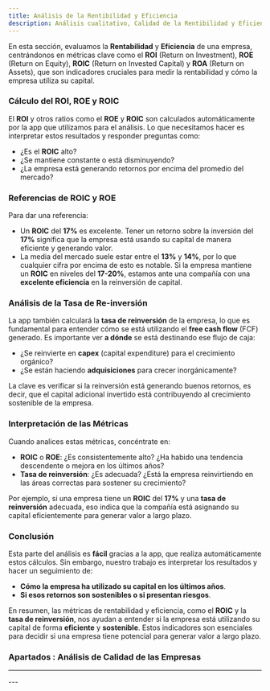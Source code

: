 ```yaml
---
title: Análisis de la Rentibilidad y Eficiencia 
description: Análisis cualitativo, Calidad de la Rentibilidad y Eficiencia
---
```




<HeaderBackToAnalisisCalidad />

En esta sección, evaluamos la **Rentabilidad** y **Eficiencia** de una empresa, centrándonos en métricas clave como el **ROI** (Return on Investment), **ROE** (Return on Equity), **ROIC** (Return on Invested Capital) y **ROA** (Return on Assets), que son indicadores cruciales para medir la rentabilidad y cómo la empresa utiliza su capital.

### Cálculo del ROI, ROE y ROIC

El **ROI** y otros ratios como el **ROE** y **ROIC** son calculados automáticamente por la app que utilizamos para el análisis. Lo que necesitamos hacer es interpretar estos resultados y responder preguntas como:
- ¿Es el **ROIC** alto?
- ¿Se mantiene constante o está disminuyendo?
- ¿La empresa está generando retornos por encima del promedio del mercado?

### Referencias de ROIC y ROE

Para dar una referencia:
- Un **ROIC** del **17%** es excelente. Tener un retorno sobre la inversión del **17%** significa que la empresa está usando su capital de manera eficiente y generando valor.
- La media del mercado suele estar entre el **13%** y **14%**, por lo que cualquier cifra por encima de esto es notable. Si la empresa mantiene un **ROIC** en niveles del **17-20%**, estamos ante una compañía con una **excelente eficiencia** en la reinversión de capital.

### Análisis de la Tasa de Re-inversión

La app también calculará la **tasa de reinversión** de la empresa, lo que es fundamental para entender cómo se está utilizando el **free cash flow** (FCF) generado. Es importante ver **a dónde** se está destinando ese flujo de caja:
- ¿Se reinvierte en **capex** (capital expenditure) para el crecimiento orgánico?
- ¿Se están haciendo **adquisiciones** para crecer inorgánicamente?

La clave es verificar si la reinversión está generando buenos retornos, es decir, que el capital adicional invertido está contribuyendo al crecimiento sostenible de la empresa.

### Interpretación de las Métricas

Cuando analices estas métricas, concéntrate en:
- **ROIC** o **ROE**: ¿Es consistentemente alto? ¿Ha habido una tendencia descendente o mejora en los últimos años?
- **Tasa de reinversión**: ¿Es adecuada? ¿Está la empresa reinvirtiendo en las áreas correctas para sostener su crecimiento?
  
Por ejemplo, si una empresa tiene un **ROIC** del **17%** y una **tasa de reinversión** adecuada, eso indica que la compañía está asignando su capital eficientemente para generar valor a largo plazo.

### Conclusión

Esta parte del análisis es **fácil** gracias a la app, que realiza automáticamente estos cálculos. Sin embargo, nuestro trabajo es interpretar los resultados y hacer un seguimiento de:
- **Cómo la empresa ha utilizado su capital en los últimos años**.
- **Si esos retornos son sostenibles o si presentan riesgos**.

En resumen, las métricas de rentabilidad y eficiencia, como el **ROIC** y la **tasa de reinversión**, nos ayudan a entender si la empresa está utilizando su capital de forma **eficiente** y **sostenible**. Estos indicadores son esenciales para decidir si una empresa tiene potencial para generar valor a largo plazo.


### Apartados : Análisis de Calidad de las Empresas

---
<FooterLinkAnalisisCalidad />
---
